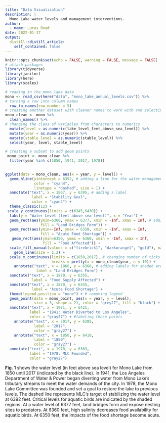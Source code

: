 ```yaml
---
title: "Data Visualization"
description: |
  Mono Lake water levels and management interventions.
author:
  - name: Lucas Boyd
date: 2022-01-17
output:
  distill::distill_article:
    self_contained: false
---
```



```r
knitr::opts_chunk$set(echo = FALSE, warning = FALSE, message = FALSE)
# attach packages
library(tidyverse)
library(janitor)
library(here)
library(scales)

```

```r
# reading in the mono lake data
mono <- read_csv(here("data", "mono_lake_annual_levels.csv")) %>% 
# turning a row into column names
  row_to_names(row_number = 5) 
# creating another dataset with cleaner names to work with and selecting certain variables
mono_clean <- mono %>% 
  clean_names() %>% 
# changing the class of variables from characters to numerics
  mutate(level = as.numeric(lake_level_feet_above_sea_level)) %>% 
  mutate(year = as.numeric(year)) %>% 
  mutate(stable_level = as.numeric(stable_level)) %>% 
  select(year, level, stable_level)

# creating a subset to add geom points
 mono_point <- mono_clean %>% 
  filter(year %in% c(1850, 1941, 2017, 1978))
  
```

```r
ggplot(data = mono_clean, aes(x = year, y = level)) +
  geom_hline(yintercept = 6392, # adding a line for the water management level
             color = "cyan4", 
             linetype = "dashed", size = 1) +
  annotate("text", x = 1867, y = 6395, # adding a label
            label = "Stability Goal", 
            color = "cyan4") +
  theme_classic(12) + 
 scale_y_continuous(limits = c(6345,6430)) +
  labs(y = "Water Level (feet above sea level)", x = "Year") +
  geom_rect(aes(ymin=6360, ymax = 6377, xmin = -Inf, xmax = Inf, # adding shaded regions to show adverse affects of lowering water levels
                fill = "Land Bridges Form")) +
  geom_rect(aes(ymin=-Inf, ymax = 6350, xmin = -Inf, xmax = Inf, 
                fill = "Acute Food Shortage")) +
   geom_rect(aes(ymin=6350, ymax = 6360, xmin = -Inf, xmax = Inf, 
                 fill = "Food Affected")) +
  scale_fill_manual(values = c("firebrick1", "darkorange1", "gold"), name = element_blank()) + # manually changing colors
    geom_line(size = 1.2) +
  scale_x_continuous(limits = c(1850,2017), # changing number of ticks on x axis
                     breaks = pretty(x = mono_clean$year, n = 10)) +
    annotate("text", x = 1868, y = 6368, # adding labels for shaded areas
              label = "Land Bridges Form") +
  annotate("text", x = 1870, y = 6355, 
            label = "Food Supply Affected") +
  annotate("text", x = 1870, y = 6345, 
            label = "Acute Food Shortage") +
  theme(legend.position = "none") + # removing legend
  geom_point(data = mono_point, aes(x = year, y = level), 
             size = 3, shape = 21, color = "grey27", fill = "black") + # adding points of interest
  annotate("text", x = 1971, y = 6421, 
           label = "1941: Water Diverted to Los Angeles", 
           color = "gray27") + #labeling those points
    annotate("text", x = 2017, y = 6385, 
             label = "2017", 
             color = "gray27") +
    annotate("text", x = 1850, y = 6410, 
             label = "1850", 
             color = "gray27") +
  annotate("text", x = 1978, y = 6369, 
           label = "1978: MLC Founded", 
           color = "gray27")

```

**Fig. 1** shows the water level (in feet above sea level) for Mono Lake from 1850 until 2017 (indicated by the black line). In 1941, the Los Angeles Department of Water & Power began diverting water from Mono Lake's tributary streams to meet the water demands of the city. In 1978, the Mono Lake Committee was founded and set a goal to restore the lake to previous levels. The dashed line represents MLC's target of stabilizing the water level at 6392 feet. Critical levels for aquatic birds are indicated by the shaded regions. At a water level of 6377 feet, land bridges form and expose nesting sites to predators. At 6360 feet, high salinity decreases food availability for aquatic birds. At 6350 feet, the impacts of the food shortage become acute. 

